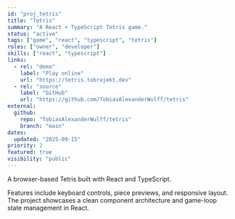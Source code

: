 ```yaml
---
id: "proj_tetris"
title: "Tetris"
summary: "A React + TypeScript Tetris game."
status: "active"
tags: ["game", "react", "typescript", "tetris"]
roles: ["owner", "developer"]
skills: ["react", "typescript"]
links:
  - rel: "demo"
    label: "Play online"
    url: "https://tetris.tobrojekt.dev"
  - rel: "source"
    label: "GitHub"
    url: "https://github.com/TobiasAlexanderWulff/tetris"
external:
  github:
    repo: "TobiasAlexanderWulff/tetris"
    branch: "main"
dates:
  updated: "2025-09-15"
priority: 2
featured: true
visibility: "public"
---
```


A browser-based Tetris built with React and TypeScript.

Features include keyboard controls, piece previews, and responsive layout. The project showcases a clean component architecture and game-loop state management in React.
